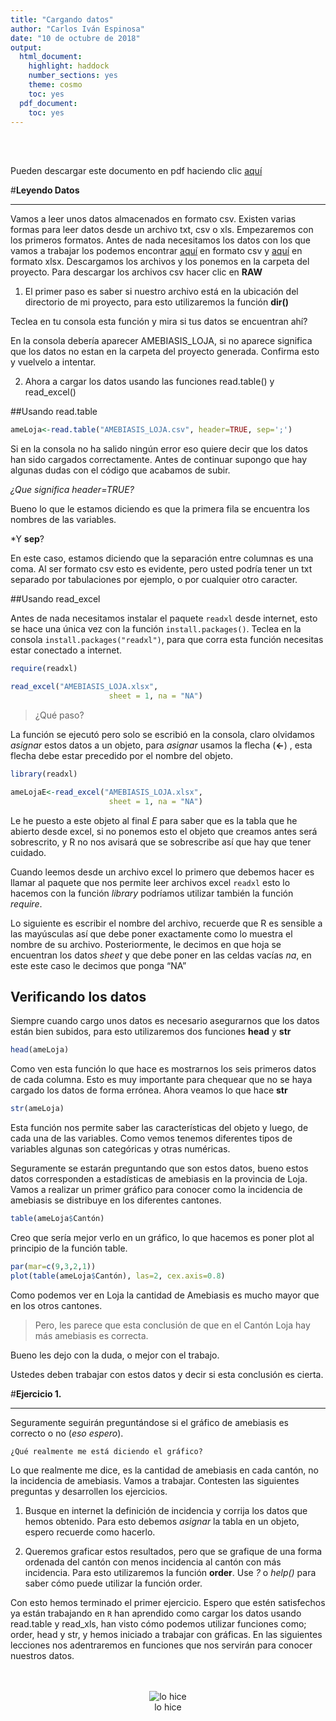 ```yaml
---
title: "Cargando datos"
author: "Carlos Iván Espinosa"
date: "10 de octubre de 2018"
output:
  html_document:
    highlight: haddock
    number_sections: yes
    theme: cosmo
    toc: yes
  pdf_document:
    toc: yes
---
```



<b><br></b>
<b><br></b>


Pueden descargar este documento en pdf haciendo clic [aquí](https://github.com/Ciespinosa/cargarDatos/blob/master/index.pdf)

#<b>Leyendo Datos</b>

----------

Vamos a leer unos datos almacenados en formato csv. Existen varias formas para leer datos desde un archivo txt, csv o xls. Empezaremos con los primeros formatos. Antes de nada necesitamos los datos con los que vamos a trabajar los podemos encontrar [aquí](https://github.com/Ciespinosa/cargarDatos/blob/master/AMEBIASIS_LOJA.csv) en formato csv y [aquí](https://github.com/Ciespinosa/cargarDatos/blob/master/AMEBIASIS_LOJA.xlsx) en formato xlsx. Descargamos los archivos y los ponemos en la carpeta del proyecto. Para descargar los archivos csv hacer clic en __RAW__

1. El primer paso es saber si nuestro archivo está en la ubicación del directorio de mi proyecto, para esto utilizaremos la función __dir()__

Teclea en tu consola esta función y mira si tus datos se encuentran ahí?

En la consola debería aparecer AMEBIASIS_LOJA, si no aparece significa que los datos no estan en la carpeta del proyecto generada.  Confirma esto y vuelvelo a intentar.

2. Ahora a cargar los datos usando las funciones read.table() y read_excel()

##Usando read.table

```r
ameLoja<-read.table("AMEBIASIS_LOJA.csv", header=TRUE, sep=';')

```

Si en la consola no ha salido ningún error eso quiere decir que los datos han sido cargados correctamente. Antes de continuar supongo que hay algunas dudas con el código que acabamos de subir. 

*¿Que significa header=TRUE?*

Bueno lo que le estamos diciendo es que la primera fila se encuentra los nombres de las variables. 

*Y __sep__?

En este caso, estamos diciendo que la separación entre columnas es una coma.  Al ser formato csv esto es evidente, pero usted podría tener un txt separado por tabulaciones por ejemplo, o por cualquier otro caracter.

##Usando read_excel

Antes de nada necesitamos instalar el paquete `readxl` desde internet, esto se hace una única vez con la función `install.packages()`. Teclea en la consola `install.packages("readxl")`, para que corra esta función necesitas estar conectado a internet.

```r
require(readxl)

read_excel("AMEBIASIS_LOJA.xlsx", 
                      sheet = 1, na = "NA")

```

>¿Qué paso?

La función se ejecutó pero solo se escribió en la consola, claro olvidamos _asignar_ estos datos a un objeto, para _asignar_ usamos  la flecha (__<-__) , esta flecha debe estar precedido por el nombre del  objeto.


```r
library(readxl)

ameLojaE<-read_excel("AMEBIASIS_LOJA.xlsx", 
                      sheet = 1, na = "NA")

```

Le he puesto a este objeto al final _E_ para saber que es la tabla que he abierto desde excel, si no ponemos esto el objeto que creamos antes será sobrescrito, y R no nos avisará que se sobrescribe así que hay que tener cuidado.

Cuando leemos desde un archivo excel lo primero que debemos hacer es llamar al paquete que nos permite leer archivos excel `readxl` esto lo hacemos con la función _library_ podríamos utilizar también la función _require_.  

Lo siguiente es escribir el nombre del archivo, recuerde que R es sensible a las mayúsculas así que debe poner exactamente como lo muestra el nombre de su archivo.  Posteriormente, le decimos en que hoja se encuentran los datos _sheet_ y que debe poner en las celdas vacías _na_, en este este caso le decimos que ponga "NA" 


## Verificando los datos

Siempre cuando cargo unos datos es necesario asegurarnos que los datos están bien subidos, para esto utilizaremos dos funciones __head__ y __str__

```r
head(ameLoja)

```

Como ven esta función lo que hace es mostrarnos los seis primeros datos de cada columna. Esto es muy importante para chequear que no se haya cargado los datos de forma errónea. Ahora veamos lo que hace __str__


```r
str(ameLoja)
```

Esta función nos permite saber las características del objeto y luego, de cada una de las variables. Como vemos tenemos diferentes tipos de variables algunas son categóricas y otras numéricas.

Seguramente se estarán preguntando que son estos datos, bueno estos datos corresponden a estadísticas de amebiasis en la provincia de Loja. Vamos a realizar un primer gráfico para conocer como la incidencia de amebiasis se distribuye en los diferentes cantones.

```r

table(ameLoja$Cantón)

```

Creo que sería mejor verlo en un gráfico, lo que hacemos es poner plot al principio de la función table.

```r
par(mar=c(9,3,2,1))
plot(table(ameLoja$Cantón), las=2, cex.axis=0.8)
```

Como podemos ver en Loja la cantidad de Amebiasis es mucho mayor que en los otros cantones.

> Pero, les parece que esta conclusión de que en el Cantón Loja hay más amebiasis es correcta.

Bueno les dejo con la duda, o mejor con el trabajo.

Ustedes deben trabajar con estos datos y decir si esta conclusión es cierta.

#__Ejercicio 1.__

----------

Seguramente seguirán preguntándose si el gráfico de amebiasis es correcto o no (_eso espero_).

`¿Qué realmente me está diciendo el gráfico?`

Lo que realmente me dice, es la cantidad de amebiasis en cada cantón, no la incidencia de amebiasis.  Vamos a trabajar. Contesten las siguientes preguntas y desarrollen los ejercicios.

1. Busque en internet la definición de incidencia y corrija los datos que hemos obtenido.  Para esto debemos _asignar_ la tabla en un objeto, espero recuerde como hacerlo.

2. Queremos graficar estos resultados, pero que se grafique de una forma ordenada del cantón con menos incidencia al cantón con más incidencia. Para esto utilizaremos la función __order__. Use _?_ o _help()_ para saber cómo puede utilizar la función order.


Con esto hemos terminado el primer ejercicio.  Espero que estén satisfechos ya están trabajando en `R` han aprendido como cargar los datos usando read.table y read_xls, han visto cómo podemos utilizar funciones como; order, head y str, y hemos iniciado a trabajar con gráficas.  En las siguientes lecciones nos adentraremos en funciones que nos servirán para conocer nuestros datos.  
<b><br></b>
<b><br></b>

<center>![lo hice](prSqGTW.gif)</center>

